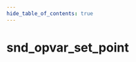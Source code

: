 ```yaml
---
hide_table_of_contents: true
---
```


<!---
!!!!!!
THIS PAGE IS AUTOGENERATED FROM GAME FGD DEFINITIONS!
DO NOT EDIT MANUALLY!
!!!!!!

In order to make edits, you can make an annotation file in /fgd_dump_overrides
-->


# snd_opvar_set_point



<Tabs queryString="game">
    
<TabItem value="cs2" label="Counter-Strike 2">
    <CS2Page />
</TabItem>

<TabItem value="steamvr" label="SteamVR Home">
    <STEAMVRPage />
</TabItem>

<TabItem value="dota2" label="Dota 2">
    <DOTA2Page />
</TabItem>

<TabItem value="hla" label="Half-Life: Alyx">
    <HLAPage />
</TabItem>

</Tabs>
